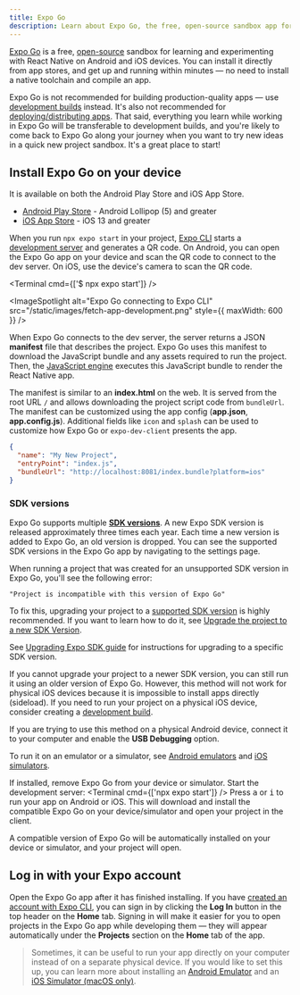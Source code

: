 ```yaml
---
title: Expo Go
description: Learn about Expo Go, the free, open-source sandbox app for learning and experimenting with React Native on Android and iOS.
---
```



[Expo Go](https://expo.dev/client) is a free, [open-source](https://github.com/expo/expo/tree/main/apps/expo-go) sandbox for learning and experimenting with React Native on Android and iOS devices. You can install it directly from app stores, and get up and running within minutes &mdash; no need to install a native toolchain and compile an app.

Expo Go is not recommended for building production-quality apps &mdash; use [development builds](/develop/development-builds/introduction) instead. It's also not recommended for [deploying/distributing apps](/deploy/build-project/). That said, everything you learn while working in Expo Go will be transferable to development builds, and you're likely to come back to Expo Go along your journey when you want to try new ideas in a quick new project sandbox. It's a great place to start!

## Install Expo Go on your device

It is available on both the Android Play Store and iOS App Store.

- [Android Play Store](https://play.google.com/store/apps/details?id=host.exp.exponent) - Android Lollipop (5) and greater
- [iOS App Store](https://apps.apple.com/app/expo-go/id982107779) - iOS 13 and greater

When you run `npx expo start` in your project, [Expo CLI](/more/expo-cli/) starts a [development server](/more/expo-cli/#develop) and generates a QR code. On Android, you can open the Expo Go app on your device and scan the QR code to connect to the dev server. On iOS, use the device's camera to scan the QR code.

<Terminal cmd={['$ npx expo start']} />

<Collapsible summary="Want to understand how Expo Go works?">

<ImageSpotlight
  alt="Expo Go connecting to Expo CLI"
  src="/static/images/fetch-app-development.png"
  style={{ maxWidth: 600 }}
/>

When Expo Go connects to the dev server, the server returns a JSON **manifest** file that describes the project. Expo Go uses this manifest to download the JavaScript bundle and any assets required to run the project. Then, the [JavaScript engine](/more/glossary-of-terms#javascript-engine) executes this JavaScript bundle to render the React Native app.

The manifest is similar to an **index.html** on the web. It is served from the root URL `/` and allows downloading the project script code from `bundleUrl`. The manifest can be customized using the app config (**app.json**, **app.config.js**). Additional fields like `icon` and `splash` can be used to customize how Expo Go or `expo-dev-client` presents the app.

```json
{
  "name": "My New Project",
  "entryPoint": "index.js",
  "bundleUrl": "http://localhost:8081/index.bundle?platform=ios"
}
```

</Collapsible>

### SDK versions

Expo Go supports multiple [**SDK versions**](/versions/latest/). A new Expo SDK version is released approximately three times each year. Each time a new version is added to Expo Go, an old version is dropped. You can see the supported SDK versions in the Expo Go app by navigating to the settings page.

<Collapsible summary="What if I open a project with an unsupported SDK version?">

When running a project that was created for an unsupported SDK version in Expo Go, you'll see the following error:

```
"Project is incompatible with this version of Expo Go"
```

To fix this, upgrading your project to a [supported SDK version](/versions/latest/#each-expo-sdk-version-depends-on-a-react-native-version) is highly recommended. If you want to learn how to do it, see [Upgrade the project to a new SDK Version](#how-do-i-upgrade-my-project-from).

</Collapsible>

<Collapsible summary="How do I upgrade my project from an unsupported SDK version?">

See [Upgrading Expo SDK guide](/workflow/upgrading-expo-sdk-walkthrough) for instructions for upgrading to a specific SDK version.

</Collapsible>

<Collapsible summary="How can I install an older version of Expo Go to run my project?">

If you cannot upgrade your project to a newer SDK version, you can still run it using an older version of Expo Go. However, this method will not work for physical iOS devices because it is impossible to install apps directly (sideload). If you need to run your project on a physical iOS device, consider creating a [development build](/develop/development-builds/introduction).

If you are trying to use this method on a physical Android device, connect it to your computer and enable the **USB Debugging** option.

To run it on an emulator or a simulator, see [Android emulators](/workflow/android-studio-emulator) and [iOS simulators](/workflow/ios-simulator).

<Step label="1">If installed, remove Expo Go from your device or simulator.</Step>
<Step label="2">
  Start the development server:
  <Terminal cmd={['npx expo start']} />
</Step>
<Step label="3">
  Press <kbd>a</kbd> or <kbd>i</kbd> to run your app on Android or iOS. This will download and
  install the compatible Expo Go on your device/simulator and open your project in the client.
</Step>

A compatible version of Expo Go will be automatically installed on your device or simulator, and your project will open.

</Collapsible>

## Log in with your Expo account

Open the Expo Go app after it has finished installing. If you have [created an account with Expo CLI](/more/expo-cli/#authentication), you can sign in by clicking the **Log In** button in the top header on the **Home** tab. Signing in will make it easier for you to open projects in the Expo Go app while developing them &mdash; they will appear automatically under the **Projects** section on the **Home** tab of the app.

> Sometimes, it can be useful to run your app directly on your computer instead of on a separate physical device. If you would like to set this up, you can learn more about installing an [Android Emulator](/workflow/android-studio-emulator) and an [iOS Simulator (macOS only)](/workflow/ios-simulator).
